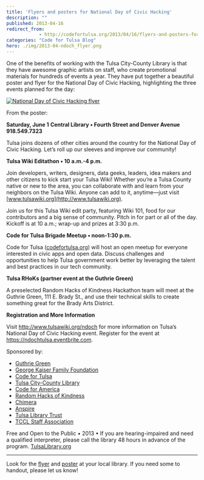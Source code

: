 ```yaml
---
title: 'Flyers and posters for National Day of Civic Hacking'
description: ""
published: 2013-04-16
redirect_from: 
            - http://codefortulsa.org/2013/04/16/flyers-and-posters-for-national-day-of-civic-hacking/
categories: "Code for Tulsa Blog"
hero: ./img/2013-04-ndoch_flyer.png
---
```

One of the benefits of working with the Tulsa City-County Library is that they have awesome graphic artists on staff, who create promotional materials for hundreds of events a year. They have put together a beautiful poster and flyer for the National Day of Civic Hacking, highlighting the three events planned for the day:

[![National Day of Civic Hacking flyer](./img/2013-04-ndoch_flyer.png)](http://codefortulsa.files.wordpress.com/2013/04/rc_national-day-of-civic-hacking-hlf-sheet-flyr_13.pdf)

From the poster:

**Saturday, June 1** **Central Library • Fourth Street and Denver Avenue 918.549.7323**

Tulsa joins dozens of other cities around the country for the National Day of Civic Hacking. Let’s roll up our sleeves and improve our community!

**Tulsa Wiki Editathon • 10 a.m.-4 p.m.**

Join developers, writers, designers, data geeks, leaders, idea makers and other citizens to kick start your Tulsa Wiki! Whether you’re a Tulsa County native or new to the area, you can collaborate with and learn from your neighbors on the Tulsa Wiki. Anyone can add to it, anytime—just visit [www.tulsawiki.org](http://www.tulsawiki.org).

Join us for this Tulsa Wiki edit party, featuring Wiki 101, food for our contributors and a big sense of community. Pitch in for part or all of the day. Kickoff is at 10 a.m.; wrap-up and prizes at 3:30 p.m.

**Code for Tulsa Brigade Meetup • noon-1:30 p.m.**

Code for Tulsa ([codefortulsa.org](http://codefortulsa.org)) will host an open meetup for everyone interested in civic apps and open data. Discuss challenges and opportunities to help Tulsa government work better by leveraging the talent and best practices in our tech community.

**Tulsa RHoKs (partner event at the Guthrie Green)**

A preselected Random Hacks of Kindness Hackathon team will meet at the Guthrie Green, 111 E. Brady St., and use their technical skills to create something great for the Brady Arts District.

**Registration and More Information**

Visit <http://www.tulsawiki.org/ndoch> for more information on Tulsa’s National Day of Civic Hacking event. Register for the event at <https://ndochtulsa.eventbrite.com>.

Sponsored by:

- [Guthrie Green](http://www.guthriegreen.com/)
- [George Kaiser Family Foundation](http://www.gkff.org/)
- [Code for Tulsa](http://codefortulsa.org/)
- [Tulsa City-County Library](http://www.tulsalibrary.org/)
- [Code for America](http://codeforamerica.org/)
- [Random Hacks of Kindness](http://www.rhok.org/)
- [Chimera](http://www.tulsawiki.org/Chimera)
- [Anspire](http://www.anspire.com/)
- [Tulsa Library Trust](http://tulsalibrarytrust.org/)
- [TCCL Staff Association](http://www.amazon.com/s?_encoding=UTF8&field-author=Tulsa%20City-County%20Library%20Staff%20Association)

Free and Open to the Public • 2013 • If you are hearing-impaired and need a qualified interpreter, please call the library 48 hours in advance of the program. [TulsaLibrary.org](http://tulsalibrary.org)

---

Look for the [flyer](http://codefortulsa.files.wordpress.com/2013/04/rc_national-day-of-civic-hacking-hlf-sheet-flyr_13.pdf "National Day of Civic Hacking Flyer") and [poster](http://codefortulsa.files.wordpress.com/2013/04/rc_national-day-of-civic-hacking_print13.pdf) at your local library. If you need some to handout, please let us know!

